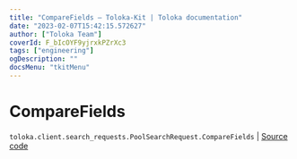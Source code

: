 ```yaml
---
title: "CompareFields — Toloka-Kit | Toloka documentation"
date: "2023-02-07T15:42:15.572627"
author: ["Toloka Team"]
coverId: F_bIcOYF9yjrxkPZrXc3
tags: ["engineering"]
ogDescription: ""
docsMenu: "tkitMenu"
---
```


# CompareFields
`toloka.client.search_requests.PoolSearchRequest.CompareFields` | [Source code](https://github.com/Toloka/toloka-kit/blob/v1.1.3/src/client/search_requests.py#L243)